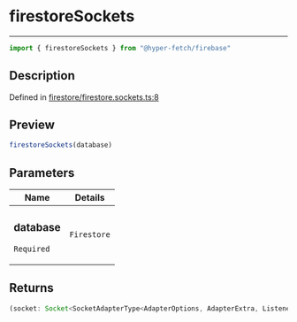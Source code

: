 

# firestoreSockets

<div class="api-docs__separator" data-reactroot="">

---

</div><div class="api-docs__import" data-reactroot="">

```ts
import { firestoreSockets } from "@hyper-fetch/firebase"
```

</div><div class="api-docs__section">

## Description

</div><div class="api-docs__description"><span class="api-docs__do-not-parse">



</span></div><p class="api-docs__definition">

Defined in [firestore/firestore.sockets.ts:8](https://github.com/BetterTyped/hyper-fetch/blob/cc329b91/packages/adapter-firebase/src/firestore/firestore.sockets.ts#L8)

</p><div class="api-docs__section">

## Preview

</div><div class="api-docs__preview fn">

```ts
firestoreSockets(database)
```

</div><div class="api-docs__section">

## Parameters

</div><div class="api-docs__parameters"><table><thead><tr><th>Name</th><th>Details</th></tr></thead><tbody><tr param-data="database"><td class="api-docs__param-name required">

### database 

`Required`

</td><td class="api-docs__param-type">

`Firestore`

</td></tr></tbody></table></div><div class="api-docs__section">

## Returns

</div><div class="api-docs__returns">

```ts
(socket: Socket<SocketAdapterType<AdapterOptions, AdapterExtra, ListenerOptions, EmitterOptions>>, DO_NOT_USE?: [object Object]) => [object Object]
```

</div>